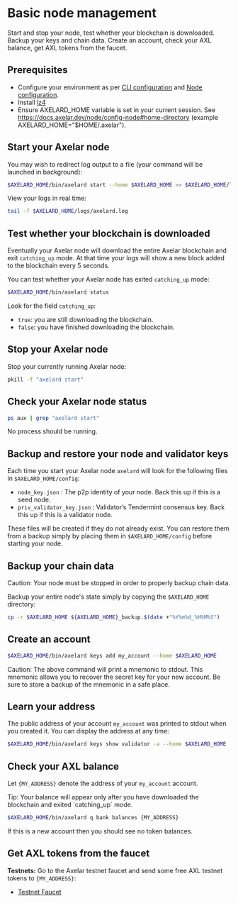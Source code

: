 # Basic node management


Start and stop your node, test whether your blockchain is downloaded. Backup your keys and chain data. Create an account, check your AXL balance, get AXL tokens from the faucet.

## Prerequisites

- Configure your environment as per [CLI configuration](/node/config-cli/) and [Node configuration](/node/config-node/).
- Install [lz4](https://lz4.github.io/lz4/)
- Ensure AXELARD_HOME variable is set in your current session. See https://docs.axelar.dev/node/config-node#home-directory (example AXELARD_HOME="$HOME/.axelar").

## Start your Axelar node

You may wish to redirect log output to a file (your command will be launched in background):

```bash
$AXELARD_HOME/bin/axelard start --home $AXELARD_HOME >> $AXELARD_HOME/logs/axelard.log 2>&1 &
```

View your logs in real time:

```bash
tail -f $AXELARD_HOME/logs/axelard.log
```

## Test whether your blockchain is downloaded

Eventually your Axelar node will download the entire Axelar blockchain and exit `catching_up` mode. At that time your logs will show a new block added to the blockchain every 5 seconds.

You can test whether your Axelar node has exited `catching_up` mode:

```bash
$AXELARD_HOME/bin/axelard status
```

Look for the field `catching_up`:

- `true`: you are still downloading the blockchain.
- `false`: you have finished downloading the blockchain.

## Stop your Axelar node

Stop your currently running Axelar node:

```bash
pkill -f "axelard start"
```

## Check your Axelar node status

```bash
ps aux | grep "axelard start"
```

No process should be running.

## Backup and restore your node and validator keys

Each time you start your Axelar node `axelard` will look for the following files in `$AXELARD_HOME/config`:

- `node_key.json` : The p2p identity of your node. Back this up if this is a seed node.
- `priv_validator_key.json` : Validator’s Tendermint consensus key. Back this up if this is a validator node.

These files will be created if they do not already exist. You can restore them from a backup simply by placing them in `$AXELARD_HOME/config` before starting your node.

## Backup your chain data

<Callout type="warning" emoji="⚠️">
  Caution: Your node must be stopped in order to properly backup chain data.
</Callout>

Backup your entire node's state simply by copying the `$AXELARD_HOME` directory:

```bash
cp -r $AXELARD_HOME ${AXELARD_HOME}_backup.$(date +"%Y%m%d_%H%M%S")
```

## Create an account

```bash
$AXELARD_HOME/bin/axelard keys add my_account --home $AXELARD_HOME
```

<Callout type="warning" emoji="⚠️">
  Caution: The above command will print a mnemonic to stdout. This mnemonic
  allows you to recover the secret key for your new account. Be sure to store a
  backup of the mnemonic in a safe place.
</Callout>

## Learn your address

The public address of your account `my_account` was printed to stdout when you created it. You can display the address at any time:

```bash
$AXELARD_HOME/bin/axelard keys show validator -a --home $AXELARD_HOME
```

## Check your AXL balance

Let `{MY_ADDRESS}` denote the address of your `my_account` account.

<Callout emoji="💡">
  Tip: Your balance will appear only after you have downloaded the blockchain
  and exited `catching_up` mode.
</Callout>

```bash
$AXELARD_HOME/bin/axelard q bank balances {MY_ADDRESS}
```

If this is a new account then you should see no token balances.

## Get AXL tokens from the faucet

**Testnets:**
Go to the Axelar testnet faucet and send some free AXL testnet tokens to `{MY_ADDRESS}`:

- [Testnet Faucet](https://faucet.testnet.axelar.dev/)
